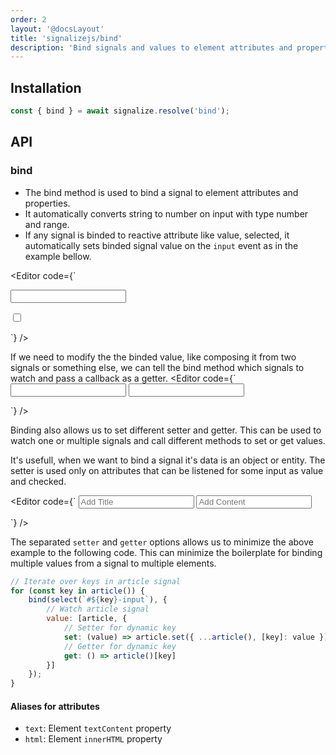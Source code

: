 ```yaml
---
order: 2
layout: '@docsLayout'
title: 'signalizejs/bind'
description: 'Bind signals and values to element attributes and properties.'
---
```



## Installation
<ImportMapDependencies module="bind" />

```js
const { bind } = await signalize.resolve('bind');
```

## API

### bind
- The bind method is used to bind a signal to element attributes and properties.
- It automatically converts string to number on input with type number and range.
- If any signal is binded to reactive attribute like value, selected, it automatically sets binded signal value on the `input` event as in the example bellow.

<Editor code={`
<p>
	<input id="text-input">
	<span id="text-output"></span>
</p>

<p>
	<label>
		<input type="checkbox" id="checked-input">
		<span id="checked-output"></span>
	</label>
</p>

<div id="output"></div>
<script type="module">
const { bind, signal } = new Signalize();

const value = signal('');
bind(document.querySelector('#text-input'), { value });
bind(document.querySelector('#text-output'), { text: value });

const checked = signal(false);
bind(document.querySelector('#checked-input'), { checked });
bind(document.querySelector('#checked-output'), { text: checked });
</script>
`} />

If we need to modify the the binded value, like composing it from two signals or something else, we can tell the bind method which signals to watch and pass a callback as a getter.
<Editor code={`
<input id="firstName">
<input id="lastName">

<div id="output"></div>
<script type="module">
const { bind, signal } = new Signalize();

const firstName = signal('');
const lastName = signal('');

bind(document.querySelector('#firstName'), { value: firstName });
bind(document.querySelector('#lastName'), { value: lastName });
bind(document.querySelector('#output'), {
	html: [
		firstName,
		lastName,
		() => \`First name: \${firstName()}<br>Last name: \${lastName()}\`
	],
	style: [
		firstName,
		lastName,
		() => \`color:\${firstName().length > lastName().length ? 'red' : 'blue'}\`
	]
});
</script>
`} />


Binding also allows us to set different setter and getter.
This can be used to watch one or multiple signals and call different methods to set or get values.

It's usefull, when we want to bind a signal it's data is an object or entity.
The setter is used only on attributes that can be listened for some input as value and checked.

<Editor code={`
<input id="title-input" placeholder="Add Title">
<input id="content-input" placeholder="Add Content">

<div id="output"></div>

<script type="module">

const { Signal, bind } = new Signalize();

// 1. Create article signal
const article = new Signal({
	title: 'Hello World!',
	content: 'Lorem Ipsum'
});

// 2. Bind article signal to title input
bind(document.querySelector('#title-input'), {
	// 2.1 Watch article signal
	value: [article, {
		// 2.2 Setter for title proerty
		set: (title) => article({ ...article(), title }),
		// 2.3 Getter for title property
		get: () => article().title
	}]
});

// 3. Bind article signal to content input
bind(document.querySelector('#content-input'), {
	// 3.1 Watch article signal
	value: [article, {
		// 3.2 Setter for content property
		set: (content) => article({ ...article(), content }),
		// 3.3 Getter for content property
		get: () => article().content
	}]
})

// 4. Bind output
bind(document.querySelector('#output'), {
	html: [
		article,
		() => \`Title: \${article().title}\<br>Description: \${article().content}\`
	]
})
</script>
`} />


The separated `setter` and `getter` options allows us to minimize the above example to the following code.
This can minimize the boilerplate for binding multiple values from a signal to multiple elements.

```js
// Iterate over keys in article signal
for (const key in article()) {
	bind(select(`#${key}-input`), {
		// Watch article signal
		value: [article, {
			// Setter for dynamic key
			set: (value) => article.set({ ...article(), [key]: value }),
			// Getter for dynamic key
			get: () => article()[key]
		}]
	});
}
```

#### Aliases for attributes
- `text`: Element `textContent` property
- `html`: Element `innerHTML` property
